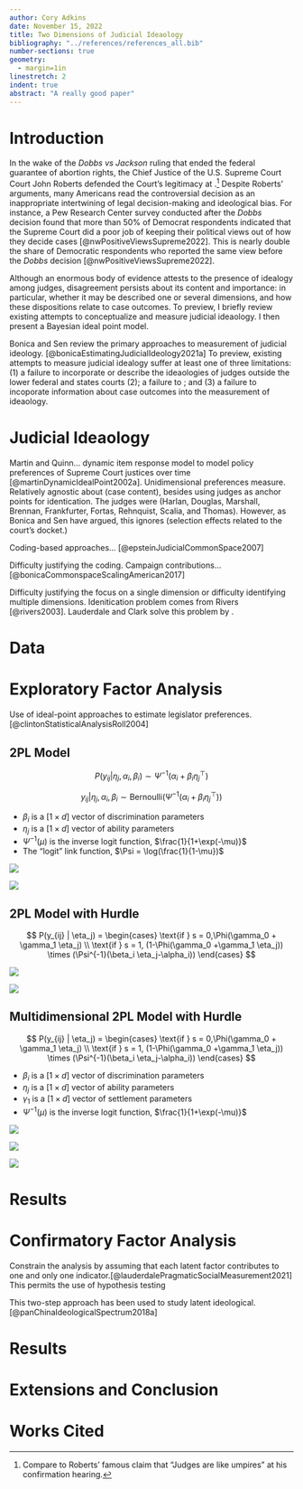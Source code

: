 ```yaml
---
author: Cory Adkins
date: November 15, 2022
title: Two Dimensions of Judicial Ideaology
bibliography: "../references/references_all.bib"
number-sections: true
geometry:
  - margin=1in
linestretch: 2
indent: true  
abstract: "A really good paper"
---
```


# Introduction

In the wake of the *Dobbs vs Jackson* ruling that ended the federal guarantee of abortion rights, the Chief Justice of the U.S. Supreme Court Court John Roberts defended the Court's legitimacy at  .[^1] Despite Roberts' arguments, many Americans read the controversial decision as an inappropriate intertwining of legal decision-making and ideological bias. For instance, a Pew Research Center survey conducted after the *Dobbs* decision found that  more than 50% of Democrat respondents indicated that the Supreme Court did a poor job of keeping their political views out of how they decide cases [@nwPositiveViewsSupreme2022]. This is nearly double the share of Democratic respondents who reported the same view before the *Dobbs* decision [@nwPositiveViewsSupreme2022]. 

Although an enormous body of evidence attests to the presence of idealogy among judges, disagreement persists about its content and importance: in particular, whether it may be described one or several dimensions, and how these dispositions relate to case outcomes.  To preview, I briefly review existing attempts to conceptualize and measure judicial ideaology. I then present a Bayesian ideal point model.
  
Bonica and Sen review the primary approaches to measurement of judicial ideology. [@bonicaEstimatingJudicialIdeology2021a] To preview, existing attempts to measure judicial idealogy suffer at least one of three limitations: (1) a failure to incorporate or describe the ideaologies of judges outside the lower federal and states courts (2); a failure to  ; and (3) a failure to incoporate information about case outcomes into the measurement of ideaology.

# Judicial Ideaology

Martin and Quinn... dynamic item response model to model policy preferences of Supreme Court justices over time [@martinDynamicIdealPoint2002a]. Unidimensional preferences measure. Relatively agnostic about (case content), besides using judges as anchor points for identication. The judges were (Harlan, Douglas, Marshall, Brennan, Frankfurter, Fortas, Rehnquist, Scalia, and Thomas). However, as Bonica and Sen have argued, this ignores (selection effects related to the court's docket.) 

Coding-based approaches... [@epsteinJudicialCommonSpace2007] 

Difficulty justifying the coding. Campaign contributions...
[@bonicaCommonspaceScalingAmerican2017]

Difficulty justifying the focus on a single dimension or difficulty identifying multiple dimensions. Idenitication problem comes from Rivers [@rivers2003]. Lauderdale and Clark solve this problem by .

# Data

# Exploratory Factor Analysis

Use of ideal-point approaches to estimate legislator preferences. 
[@clintonStatisticalAnalysisRoll2004] 

## 2PL Model

$$
P(y_{ij} | \eta_j, \alpha_i, \beta_i) \sim \Psi^{-1}(\alpha_i+ \beta_i {\eta_j}^\top)
$$


$$
y_{ij} | \eta_j, \alpha_i, \beta_i \sim \text{Bernoulli}(\Psi^{-1}(\alpha_i + \beta_i {\eta_j}^\top))
$$

- $\beta_i$ is a $[1 \times d]$ vector of discrimination parameters
- $\eta_j$ is a $[1 \times d]$ vector of ability parameters
* $\Psi^{-1}(\mu)$ is the inverse logit function, $\frac{1}{1+\exp(-\mu)}$
* The "logit" link function, $\Psi = \log(\frac{1}{1-\mu})$

![](graphics/ppc_fit_2PL_constrained.png)

![](graphics/ci_constrained.png)

## 2PL Model with Hurdle

::: {.hidden}
$$
P(y_{ij} | \eta_j) = \begin{cases}
\text{if } s = 0,\Phi(\gamma_0 + \gamma_1 \eta_j) \\
\text{if } s = 1, (1-\Phi(\gamma_0 +\gamma_1 \eta_j)) \times (\Psi^{-1}(\beta_i \eta_j-\alpha_i))
\end{cases}
$$
::: 

![](graphics/ppc_2PL_hurdle_constrained.png)

![](graphics/ci_hurdle_constrained.png)

## Multidimensional 2PL Model with Hurdle

::: {.hidden}
$$
P(y_{ij} | \eta_j) = \begin{cases}
\text{if } s = 0,\Phi(\gamma_0 + \gamma_1 \eta_j) \\
\text{if } s = 1, (1-\Phi(\gamma_0 +\gamma_1 \eta_j)) \times (\Psi^{-1}(\beta_i \eta_j-\alpha_i))
\end{cases}
$$
:::

- $\beta_i$ is a $[1 \times d]$ vector of discrimination parameters
- $\eta_j$ is a $[1 \times d]$ vector of ability parameters
- $\gamma_1$ is a $[1 \times d]$ vector of settlement parameters
- $\Psi^{-1}(\mu)$ is the inverse logit function, $\frac{1}{1+\exp(-\mu)}$ 

![](graphics/ppc_2d.png)

![](graphics/2d_eta1.png)

![](graphics/2d_eta2.png)

# Results

# Confirmatory Factor Analysis

Constrain the analysis by assuming that each latent factor contributes to one and only one indicator.[@lauderdalePragmaticSocialMeasurement2021] This permits the use of hypothesis testing 

This two-step approach has been used to study latent ideological.[@panChinaIdeologicalSpectrum2018a]

# Results

# Extensions and Conclusion

# Works Cited

[^1]: Compare to Roberts' famous claim that "Judges are like umpires" at his confirmation hearing. 
